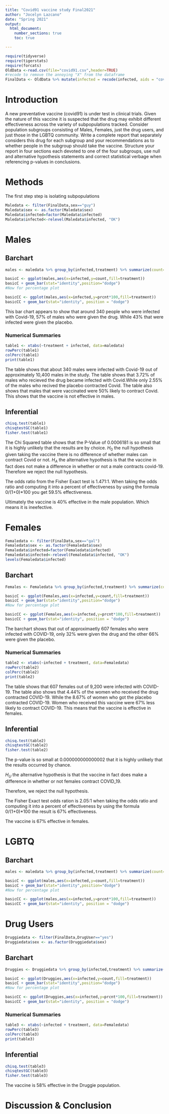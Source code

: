```yaml
---
title: "Covid91 vaccine study Final2021"
author: "Jocelyn Lazcano"
date: "Spring 2021"
output: 
  html_document:
    number_sections: true
    toc: true

---
```


```r
require(tidyverse)
require(tigerstats)
require(forcats)
OldData <-read.csv(file="covid91.csv",header=TRUE)
#recode to remove the annoying "X" from the dataframe
FinalData <- OldData %>% mutate(infected = recode(infected, aids = "covid", none = "OK" )) %>% select(-one_of("X"))
```

# Introduction

A new  preventative vaccine (covid91) is under test in clinical trials. Given the nature of this vaccine it is suspected that the drug may exhibit different effectiveness across the variety of subpopulations tracked. Consider population subgroups consisting of Males, Females, just the drug users, and just those in the LGBTQ community. Write a complete report that separately considers this drug for each subgroup and your recommendations as to whether people in the subgroup should take the vaccine. Structure your report in four sections each devoted to one of the four subgroups, use null and alternative hypothesis statements and correct statistical verbage when referencing p-values in conclusions.

# Methods 

The first step step is isolating subpopulations

```r
Maledata <- filter(FinalData,sex=="guy")
Maledata$sex <- as.factor(Maledata$sex)
Maledata$infected=factor(Maledata$infected)
Maledata$infected<-relevel(Maledata$infected, "OK")
```


# Males

## Barchart

```r
males <- maledata %>% group_by(infected,treatment) %>% summarize(count=n()) %>% mutate(prcnt=count/sum(count))

basicC <- ggplot(males,aes(x=infected,y=count,fill=treatment))
basicC + geom_bar(stat="identity",position="dodge")
#Now for percentage plot

basicCC <- ggplot(males,aes(x=infected,y=prcnt*100,fill=treatment)) 
basicCC + geom_bar(stat="identity", position = "dodge")
```

This bar chart appears to show that around 340 people who were infected with Covid-19, 57% of males who were given the drug. While 43% that were infected were given the placebo. 

### Numerical Summaries  

```r
table1 <- xtabs(~treatment + infected, data=maledata)
rowPerc(table1)
colPerc(table1)
print(table1)
```

The table shows that about 340 males were infected with Covid-19 out of approximately 10,400 males in the study. The table shows that 3.72% of males who recieved the drug became infected with Covid.While  only 2.55% of the males who recived the placebo contracted Covid. The table also shows that males that were vaccinated were 50% likely to contract Covid. This shows that the vaccine is not effective in males. 


## Inferential  

```r
chisq.test(table1)
chisqtestGC(table1)
fisher.test(table1)
```

The Chi Squared table shows that the P-Value of 0.0006181 is so small that it is highly unlikely that the results are by choice.
$H_0$ the null hypothesis given taking the vaccine there is no difference of whether males can contract Covid or not. 
$H_A$ the alternative hypothesis is that the vaccine in fact does not make a difference in whether or not a male contracts covid-19. Therefore we reject the null hypothesis.

The odds ratio from the Fisher Exact test is 1.471:1. When taking the odds ratio and computing it into a percent of effectiveness by using the formula 0/(1+0)*100 you get 59.5% effectiveness. 


Ultimately the vaccine is 40% effective in the male population. Which means it is ineefective.


# Females

```r
Femaledata <- filter(FinalData,sex=="gal")
Femaledata$sex <- as.factor(Femaledata$sex)
Femaledata$infected=factor(Femaledata$infected)
Femaledata$infected<-relevel(Femaledata$infected, "OK")
levels(Femaledata$infected)
```


## Barchart

```r
Females <- Femaledata %>% group_by(infected,treatment) %>% summarize(count=n()) %>% mutate(prcnt=count/sum(count))

basicC <- ggplot(Females,aes(x=infected,y=count,fill=treatment))
basicC + geom_bar(stat="identity",position="dodge")
#Now for percentage plot

basicCC <- ggplot(Females,aes(x=infected,y=prcnt*100,fill=treatment)) 
basicCC + geom_bar(stat="identity", position = "dodge")
```

The barchart shows that out of approximaetly 607 females who were infected with COVID-19, only 32% were given the drug and the other 66% were given the placebo. 


### Numerical Summaries  

```r
table2 <- xtabs(~infected + treatment, data=Femaledata)
rowPerc(table2)
colPerc(table2)
print(table2)
```

The table shows that 607 females out of 9,200 were infected with COVID-19. The table also shows that 4.44% of the women who received the drug contracted COVID-19. While the 8.67% of women who got the placebo contracted COVID-19. Women who received this vaccine were 67% less likely to contract COVID-19. This means that the vaccine is effective in females. 

## Inferential  

```r
chisq.test(table2)
chisqtestGC(table2)
fisher.test(table2)
```

The p-value is so small at 0.000000000000002 that it is highly unlikely that the results occurred by chance.

$H_U$ the alternative hypothesis is that the vaccine in fact does make a difference in whether or not females contract COVID_19.

Therefore, we reject the null hypothesis.

The Fisher Exact test odds ration is 2.05:1 when taking the odds ratio and computing it into a percent of effectiveness by using the formula 0/(1+0)*100 the result is 67% effectiveness. 

The vaccine is 67% effective in females. 

# LGBTQ

## Barchart

```r
males <- maledata %>% group_by(infected,treatment) %>% summarize(count=n()) %>% mutate(prcnt=count/sum(count))

basicC <- ggplot(males,aes(x=infected,y=count,fill=treatment))
basicC + geom_bar(stat="identity",position="dodge")
#Now for percentage plot

basicCC <- ggplot(males,aes(x=infected,y=prcnt*100,fill=treatment)) 
basicCC + geom_bar(stat="identity", position = "dodge")
```


# Drug Users

```r
Druggiedata <- filter(FinalData,DrugUser=="yes")
Druggiedata$sex <- as.factor(Druggiedata$sex)
```


## Barchart

```r
Druggies <- Druggiedata %>% group_by(infected,treatment) %>% summarize(count=n()) %>% mutate(prcnt=count/sum(count))

basicC <- ggplot(Druggies,aes(x=infected,y=count,fill=treatment))
basicC + geom_bar(stat="identity",position="dodge")
#Now for percentage plot

basicCC <- ggplot(Druggies,aes(x=infected,y=prcnt*100,fill=treatment)) 
basicCC + geom_bar(stat="identity", position = "dodge")
```

### Numerical Summaries  

```r
table3 <- xtabs(~infected + treatment, data=Femaledata)
rowPerc(table3)
colPerc(table3)
print(table3)
```

## Inferential  

```r
chisq.test(table3)
chisqtestGC(table3)
fisher.test(table3)
```

The vaccine is 58% effective in the Druggie population. 





# Discussion & Conclusion
